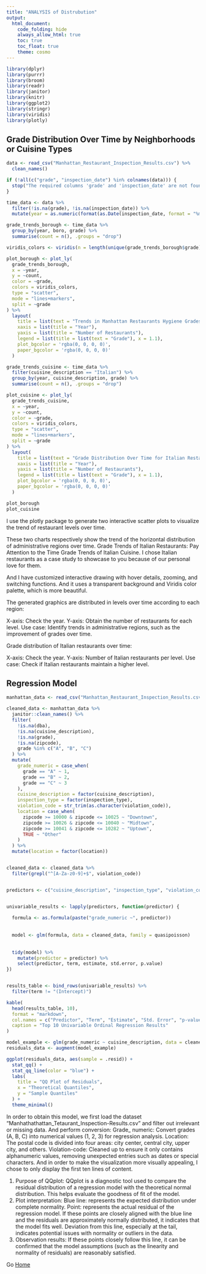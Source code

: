 ```yaml
---
title: "ANALYSIS of Distrubution"
output: 
  html_document:
    code_folding: hide
    always_allow_html: true
    toc: true
    toc_float: true
    theme: cosmo
---
```

```r
library(dplyr)
library(purrr)
library(broom)
library(readr)
library(janitor)
library(knitr)
library(ggplot2)
library(stringr)
library(viridis)
library(plotly)
```

## Grade Distribution Over Time by Neighborhoods or Cuisine Types
```r
data <- read_csv("Manhattan_Restaurant_Inspection_Results.csv") %>%
  clean_names()

if (!all(c("grade", "inspection_date") %in% colnames(data))) {
  stop("The required columns 'grade' and 'inspection_date' are not found in the dataset.")
}

time_data <- data %>%
  filter(!is.na(grade), !is.na(inspection_date)) %>%
  mutate(year = as.numeric(format(as.Date(inspection_date, format = "%m/%d/%Y"), "%Y")))

grade_trends_borough <- time_data %>%
  group_by(year, boro, grade) %>%
  summarise(count = n(), .groups = "drop")

viridis_colors <- viridis(n = length(unique(grade_trends_borough$grade)))

plot_borough <- plot_ly(
  grade_trends_borough,
  x = ~year,
  y = ~count,
  color = ~grade,
  colors = viridis_colors,
  type = "scatter",
  mode = "lines+markers",
  split = ~grade
) %>%
  layout(
    title = list(text = "Trends in Manhattan Restaurants Hygiene Grades Over Time"),
    xaxis = list(title = "Year"),
    yaxis = list(title = "Number of Restaurants"),
    legend = list(title = list(text = "Grade"), x = 1.1),
    plot_bgcolor = 'rgba(0, 0, 0, 0)',
    paper_bgcolor = 'rgba(0, 0, 0, 0)'
  )

grade_trends_cuisine <- time_data %>%
  filter(cuisine_description == "Italian") %>%
  group_by(year, cuisine_description, grade) %>%
  summarise(count = n(), .groups = "drop")

plot_cuisine <- plot_ly(
  grade_trends_cuisine,
  x = ~year,
  y = ~count,
  color = ~grade,
  colors = viridis_colors,
  type = "scatter",
  mode = "lines+markers",
  split = ~grade
) %>%
  layout(
    title = list(text = "Grade Distribution Over Time for Italian Restaurants in Manhattan"),
    xaxis = list(title = "Year"),
    yaxis = list(title = "Number of Restaurants"),
    legend = list(title = list(text = "Grade"), x = 1.1),
    plot_bgcolor = 'rgba(0, 0, 0, 0)',
    paper_bgcolor = 'rgba(0, 0, 0, 0)'
  )

plot_borough
plot_cuisine
```
I use the plotly package to generate two interactive scatter plots to visualize the trend of restaurant levels over time.

These two charts respectively show the trend of the horizontal distribution of administrative regions over time.
Grade Trends of Italian Restaurants: Pay Attention to the Time Grade Trends of Italian Cuisine. I chose Italian restaurants as a case study to showcase to you because of our personal love for them.

And I have customized interactive drawing with hover details, zooming, and switching functions.
And it uses a transparent background and Viridis color palette, which is more beautiful.

The generated graphics are distributed in levels over time according to each region:

X-axis: Check the year.
Y-axis: Obtain the number of restaurants for each level.
Use case: Identify trends in administrative regions, such as the improvement of grades over time.

Grade distribution of Italian restaurants over time:

X-axis: Check the year.
Y-axis: Number of Italian restaurants per level.
Use case: Check if Italian restaurants maintain a higher level.

## Regression Model
```r
manhattan_data <- read_csv("Manhattan_Restaurant_Inspection_Results.csv", na = c("NA", "", "."))

cleaned_data <- manhattan_data %>%
  janitor::clean_names() %>%  
  filter(
    !is.na(dba),                         
    !is.na(cuisine_description),       
    !is.na(grade),                       
    !is.na(zipcode),
    grade %in% c("A", "B", "C")
  ) %>%
  mutate(
    grade_numeric = case_when(
      grade == "A" ~ 1,
      grade == "B" ~ 2,
      grade == "C" ~ 3
    ),  
    cuisine_description = factor(cuisine_description),  
    inspection_type = factor(inspection_type),  
    violation_code = str_trim(as.character(violation_code)),  
    location = case_when(
      zipcode >= 10000 & zipcode <= 10025 ~ "Downtown",
      zipcode >= 10026 & zipcode <= 10040 ~ "Midtown",
      zipcode >= 10041 & zipcode <= 10282 ~ "Uptown",
      TRUE ~ "Other"
    )
  ) %>%
  mutate(location = factor(location)) 


cleaned_data <- cleaned_data %>%
  filter(grepl("^[A-Za-z0-9]+$", violation_code)) 


predictors <- c("cuisine_description", "inspection_type", "violation_code", "location")


univariable_results <- lapply(predictors, function(predictor) {
  
  formula <- as.formula(paste("grade_numeric ~", predictor))
  
  
  model <- glm(formula, data = cleaned_data, family = quasipoisson) 
  
  
  tidy(model) %>%
    mutate(predictor = predictor) %>%
    select(predictor, term, estimate, std.error, p.value)
})


results_table <- bind_rows(univariable_results) %>%
  filter(term != "(Intercept)")

kable(
  head(results_table, 10), 
  format = "markdown",
  col.names = c("Predictor", "Term", "Estimate", "Std. Error", "p-value"),
  caption = "Top 10 Univariable Ordinal Regression Results"
)

model_example <- glm(grade_numeric ~ cuisine_description, data = cleaned_data, family = quasipoisson)
residuals_data <- augment(model_example)
```


```r
ggplot(residuals_data, aes(sample = .resid)) +
  stat_qq() +
  stat_qq_line(color = "blue") +
  labs(
    title = "QQ Plot of Residuals",
    x = "Theoretical Quantiles",
    y = "Sample Quantiles"
  ) +
  theme_minimal()
```
In order to obtain this model, we first load the dataset "Manhathathattan_Tetaurant_Inspection-Results.csv" and filter out irrelevant or missing data.
And perform conversion:
Grade_ numeric: Convert grades (A, B, C) into numerical values (1, 2, 3) for regression analysis.
Location: The postal code is divided into four areas: city center, central city, upper city, and others.
Violation-code: Cleaned up to ensure it only contains alphanumeric values, removing unexpected entries such as dates or special characters. And in order to make the visualization more visually appealing, I chose to only display the first ten lines of content.

1. Purpose of QQplot:
QQplot is a diagnostic tool used to compare the residual distribution of a regression model with the theoretical normal distribution. This helps evaluate the goodness of fit of the model.
2. Plot interpretation:
Blue line: represents the expected distribution under complete normality.
Point: represents the actual residual of the regression model.
If these points are closely aligned with the blue line and the residuals are approximately normally distributed, it indicates that the model fits well.
Deviation from this line, especially at the tail, indicates potential issues with normality or outliers in the data.
3. Observation results:
If these points closely follow this line, it can be confirmed that the model assumptions (such as the linearity and normality of residuals) are reasonably satisfied.

Go [Home](index.html)
